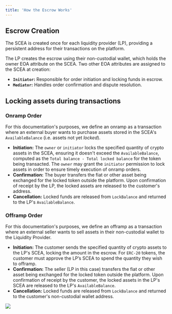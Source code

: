 ```yaml
---
title: 'How the Escrow Works'
---
```


## Escrow Creation

The SCEA is created once for each liquidity provider (LP), providing a persistent address for their transactions on the platform.

The LP creates the escrow using their non-custodial wallet, which holds the owner EOA attribute on the SCEA. Two other EOA attributes are assigned to the SCEA at creation:

- **`Initiator`:** Responsible for order initiation and locking funds in escrow.
- **`Mediator`:** Handles order confirmation and dispute resolution.


## Locking assets during transactions

### Onramp Order

For this documentation's purposes, we define an onramp as a transaction where an external buyer wants to purchase assets stored in the SCEA's `AvailableBalance` (i.e. assets not yet _locked_).

- **Initiation:** The `owner` or `initiator` locks the specified quantity of crypto assets in the SCEA, ensuring it doesn't exceed the `AvailableBalance`, computed as the `Total balance - Total locked balance` for the token being transacted. The `owner` may grant the `initiator` permission to lock assets in order to ensure timely execution of onramp orders.
- **Confirmation:** The buyer transfers the fiat or other asset being exchanged for the locked token outside the platform. Upon confirmation of receipt by the LP, the locked assets are released to the customer's address.
- **Cancellation:** Locked funds are released from `LockBalance` and returned to the LP's `AvailableBalance`.

### Offramp Order

For this documentation's purposes, we define an offramp as a transaction where an external seller wants to sell assets in their non-custodial wallet to the Liquidity Provider.

- **Initiation:** The customer sends the specified quantity of crypto assets to the LP's SCEA, locking the amount in the escrow. For `ERC-20` tokens, the customer must approve the LP’s SCEA to spend the quantity they wish to offramp.
- **Confirmation:** The seller (LP in this case) transfers the fiat or other asset being exchanged for the locked token outside the platform. Upon confirmation of receipt by the customer, the locked assets in the LP's SCEA are released to the LP's `AvailableBalance`.
- **Cancellation:** Locked funds are released from `LockBalance` and returned to the customer's non-custodial wallet address.

<Frame caption="Escrow Interaction Flow">
    <img src="https://nestcoin.notion.site/image/https%3A%2F%2Fs3-us-west-2.amazonaws.com%2Fsecure.notion-static.com%2F01ac7a04-f959-4342-8e41-74095be4b320%2FOnboardV1-EscrowOptions_SmartContractVendor.drawio.png?table=block&id=d31d6eed-b885-4a59-bb9c-201ba9b49079&spaceId=d71729bd-3936-4a73-97f2-462207142a3e&width=2000&userId=&cache=v2" />
</Frame>
